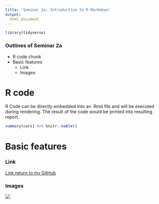 ```yaml
---
title: 'Seminar 2a: Introduction to R Markdown'
output: 
  html_document
---
```


```r
library(tidyverse)
```

### Outlines of Seminar 2a
  * R code chunk
  * Basic features
    * Link
    * Images

# R code
R Code can be directly embedded into an .Rmd file and will be executed during rendering. The result of the code would be printed into resulting report.
```r
summary(cars) %>% knitr::kable()
```

# Basic features

### Link
[Link return to my GitHub](https://github.com/LilyYuanXia)

### Images
![](https://i1.wp.com/www.chinatownfoundation.org/wp-content/uploads/2015/05/ubc-logo.png?zoom=2&ssl=1)
